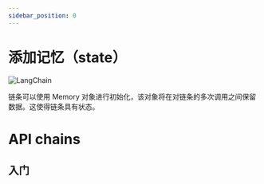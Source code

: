 ```yaml
---
sidebar_position: 0
---
```



# 添加记忆（state）
![LangChain](https://pica.zhimg.com/50/v2-56e8bbb52aa271012541c1fe1ceb11a2_r.gif 'LangChain中文网')


链条可以使用 Memory 对象进行初始化，该对象将在对链条的多次调用之间保留数据。这使得链条具有状态。
# API chains
## 入门


<GetStarted/>
